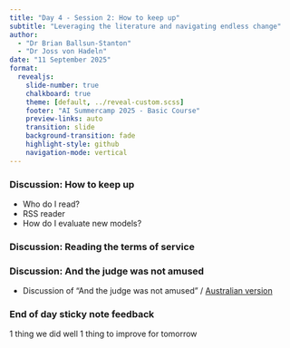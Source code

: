 ```yaml
---
title: "Day 4 - Session 2: How to keep up"
subtitle: "Leveraging the literature and navigating endless change"
author: 
  - "Dr Brian Ballsun-Stanton"
  - "Dr Joss von Hadeln"
date: "11 September 2025"
format:
  revealjs:
    slide-number: true
    chalkboard: true
    theme: [default, ../reveal-custom.scss]
    footer: "AI Summercamp 2025 - Basic Course"
    preview-links: auto
    transition: slide
    background-transition: fade
    highlight-style: github
    navigation-mode: vertical
---
```


### Discussion: How to keep up

* Who do I read?
* RSS reader
* How do I evaluate new models?

### Discussion: Reading the terms of service

### Discussion: And the judge was not amused

  * Discussion of “And the judge was not amused” / [Australian version](https://www.austlii.edu.au/cgi-bin/viewdoc/au/cases/cth/FedCFamC2F/2024/957.html)   




### End of day sticky note feedback
1 thing we did well
1 thing to improve for tomorrow